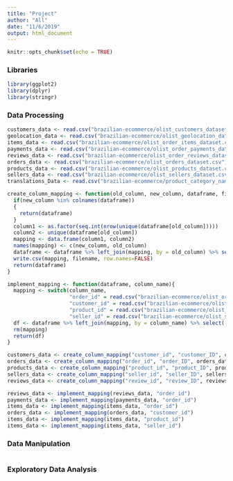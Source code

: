 ```yaml
---
title: "Project"
author: "All"
date: "11/6/2019"
output: html_document
---
```


```r
knitr::opts_chunk$set(echo = TRUE)
```

### Libraries

```r
library(ggplot2)
library(dplyr)
library(stringr)
```

### Data Processing

```r
customers_data <- read.csv("brazilian-ecommerce/olist_customers_dataset.csv")
geolocation_data <- read.csv("brazilian-ecommerce/olist_geolocation_dataset.csv")
items_data <- read.csv("brazilian-ecommerce/olist_order_items_dataset.csv")
payments_data <- read.csv("brazilian-ecommerce/olist_order_payments_dataset.csv")
reviews_data <- read.csv("brazilian-ecommerce/olist_order_reviews_dataset.csv")
orders_data <- read.csv("brazilian-ecommerce/olist_orders_dataset.csv")
products_data <- read.csv("brazilian-ecommerce/olist_products_dataset.csv")
sellers_data <- read.csv("brazilian-ecommerce/olist_sellers_dataset.csv")
translations_Data <- read.csv("brazilian-ecommerce/product_category_name_translation.csv")
```

```r
create_column_mapping <- function(old_column, new_column, dataframe, filename) {
  if(new_column %in% colnames(dataframe))
  {
    return(dataframe)
  }
  column1 <- as.factor(seq.int(nrow(unique(dataframe[old_column]))))
  column2 <- unique(dataframe[old_column])
  mapping <- data.frame(column1, column2)
  names(mapping) <- c(new_column, old_column)
  dataframe <- dataframe %>% left_join(mapping, by = old_column) %>% select(-old_column)
  write.csv(mapping, filename, row.names=FALSE)  
  return(dataframe)
}

implement_mapping <- function(dataframe, column_name){
  mapping <- switch(column_name, 
                    "order_id" = read.csv("brazilian-ecommerce/olist_orders_translation_dataset.csv"),
                    "customer_id" = read.csv("brazilian-ecommerce/olist_customers_translation_dataset.csv"),
                    "product_id" = read.csv("brazilian-ecommerce/olist_products_translation_dataset.csv"),
                    "seller_id" = read.csv("brazilian-ecommerce/olist_sellers_translation_dataset.csv")) 
  df <- dataframe %>% left_join(mapping, by = column_name) %>% select(-column_name)
  rm(mapping)
  return(df)
}

customers_data <- create_column_mapping("customer_id", "customer_ID", customers_data, "brazilian-ecommerce/olist_customers_translation_dataset.csv")
orders_data <- create_column_mapping("order_id", "order_ID", orders_data, "brazilian-ecommerce/olist_orders_translation_dataset.csv")
products_data <- create_column_mapping("product_id", "product_ID", products_data, "brazilian-ecommerce/olist_products_translation_dataset.csv")
sellers_data <- create_column_mapping("seller_id", "seller_ID", sellers_data, "brazilian-ecommerce/olist_sellers_translation_dataset.csv")
reviews_data <- create_column_mapping("review_id", "review_ID", reviews_data, "brazilian-ecommerce/olist_reviews_translation_dataset.csv")

reviews_data <- implement_mapping(reviews_data, "order_id")
payments_data <- implement_mapping(payments_data, "order_id")
items_data <- implement_mapping(items_data, "order_id")
orders_data <- implement_mapping(orders_data, "customer_id")
items_data <- implement_mapping(items_data, "product_id")
items_data <- implement_mapping(items_data, "seller_id")
```

### Data Manipulation

```r

```

### Exploratory Data Analysis
```r

```

```r

```


```r

```